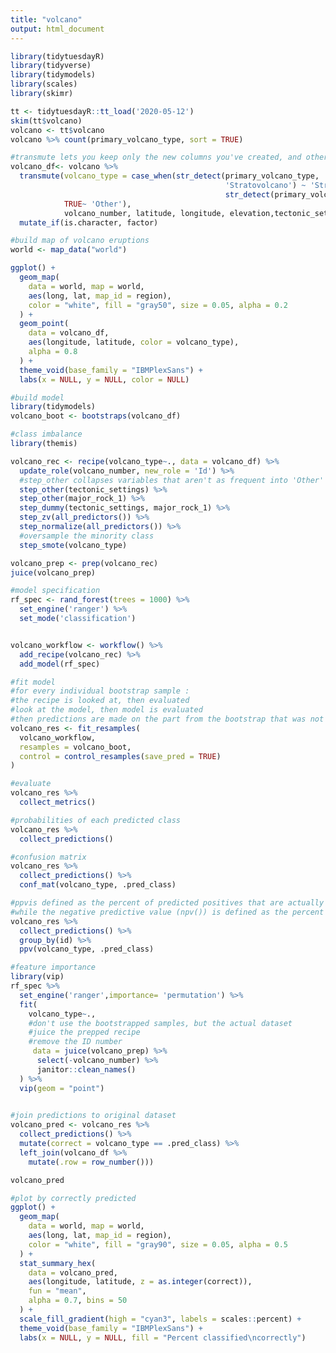---
title: "volcano"
output: html_document
---

```{r}
library(tidytuesdayR)
library(tidyverse)
library(tidymodels)
library(scales)
library(skimr)
```

```{r}
tt <- tidytuesdayR::tt_load('2020-05-12')
skim(tt$volcano)
volcano <- tt$volcano
volcano %>% count(primary_volcano_type, sort = TRUE)
```

```{r}
#transmute lets you keep only the new columns you've created, and others you've listed. like a mutate and select in 1
volcano_df<- volcano %>% 
  transmute(volcano_type = case_when(str_detect(primary_volcano_type,
                                                'Stratovolcano') ~ 'Stratovolcano',
                                                str_detect(primary_volcano_type, 'Shield') ~ 'Shield',
            TRUE~ 'Other'),
            volcano_number, latitude, longitude, elevation,tectonic_settings, major_rock_1) %>% 
  mutate_if(is.character, factor)

```

```{r}
#build map of volcano eruptions
world <- map_data("world")

ggplot() +
  geom_map(
    data = world, map = world,
    aes(long, lat, map_id = region),
    color = "white", fill = "gray50", size = 0.05, alpha = 0.2
  ) +
  geom_point(
    data = volcano_df,
    aes(longitude, latitude, color = volcano_type),
    alpha = 0.8
  ) +
  theme_void(base_family = "IBMPlexSans") +
  labs(x = NULL, y = NULL, color = NULL)
```

```{r}
#build model
library(tidymodels)
volcano_boot <- bootstraps(volcano_df)
```

```{r}
#class imbalance
library(themis)

volcano_rec <- recipe(volcano_type~., data = volcano_df) %>% 
  update_role(volcano_number, new_role = 'Id') %>% 
  #step_other collapses variables that aren't as frequent into 'Other'
  step_other(tectonic_settings) %>% 
  step_other(major_rock_1) %>% 
  step_dummy(tectonic_settings, major_rock_1) %>% 
  step_zv(all_predictors()) %>% 
  step_normalize(all_predictors()) %>% 
  #oversample the minority class
  step_smote(volcano_type)

volcano_prep <- prep(volcano_rec)
juice(volcano_prep)
```

```{r}
#model specification
rf_spec <- rand_forest(trees = 1000) %>% 
  set_engine('ranger') %>% 
  set_mode('classification')


volcano_workflow <- workflow() %>% 
  add_recipe(volcano_rec) %>% 
  add_model(rf_spec)
```

```{r}
#fit model
#for every individual bootstrap sample :
#the recipe is looked at, then evaluated
#look at the model, then model is evaluated
#then predictions are made on the part from the bootstrap that was not used to fit the model
volcano_res <- fit_resamples(
  volcano_workflow,
  resamples = volcano_boot,
  control = control_resamples(save_pred = TRUE)
)
```

```{r}
#evaluate
volcano_res %>% 
  collect_metrics()
```

```{r}
#probabilities of each predicted class
volcano_res %>% 
  collect_predictions()

#confusion matrix
volcano_res %>% 
  collect_predictions() %>% 
  conf_mat(volcano_type, .pred_class)

#ppvis defined as the percent of predicted positives that are actually positive 
#while the negative predictive value (npv()) is defined as the percent of negative positives that are actually negative.
volcano_res %>%
  collect_predictions() %>%
  group_by(id) %>%
  ppv(volcano_type, .pred_class)
```


```{r}
#feature importance
library(vip)
rf_spec %>% 
  set_engine('ranger',importance= 'permutation') %>% 
  fit(
    volcano_type~., 
    #don't use the bootstrapped samples, but the actual dataset
    #juice the prepped recipe
    #remove the ID number
     data = juice(volcano_prep) %>%
      select(-volcano_number) %>%
      janitor::clean_names()
  ) %>%
  vip(geom = "point")
  
```


```{r}
#join predictions to original dataset
volcano_pred <- volcano_res %>%
  collect_predictions() %>%
  mutate(correct = volcano_type == .pred_class) %>%
  left_join(volcano_df %>%
    mutate(.row = row_number()))

volcano_pred
```

```{r}
#plot by correctly predicted
ggplot() +
  geom_map(
    data = world, map = world,
    aes(long, lat, map_id = region),
    color = "white", fill = "gray90", size = 0.05, alpha = 0.5
  ) +
  stat_summary_hex(
    data = volcano_pred,
    aes(longitude, latitude, z = as.integer(correct)),
    fun = "mean",
    alpha = 0.7, bins = 50
  ) +
  scale_fill_gradient(high = "cyan3", labels = scales::percent) +
  theme_void(base_family = "IBMPlexSans") +
  labs(x = NULL, y = NULL, fill = "Percent classified\ncorrectly")
```













